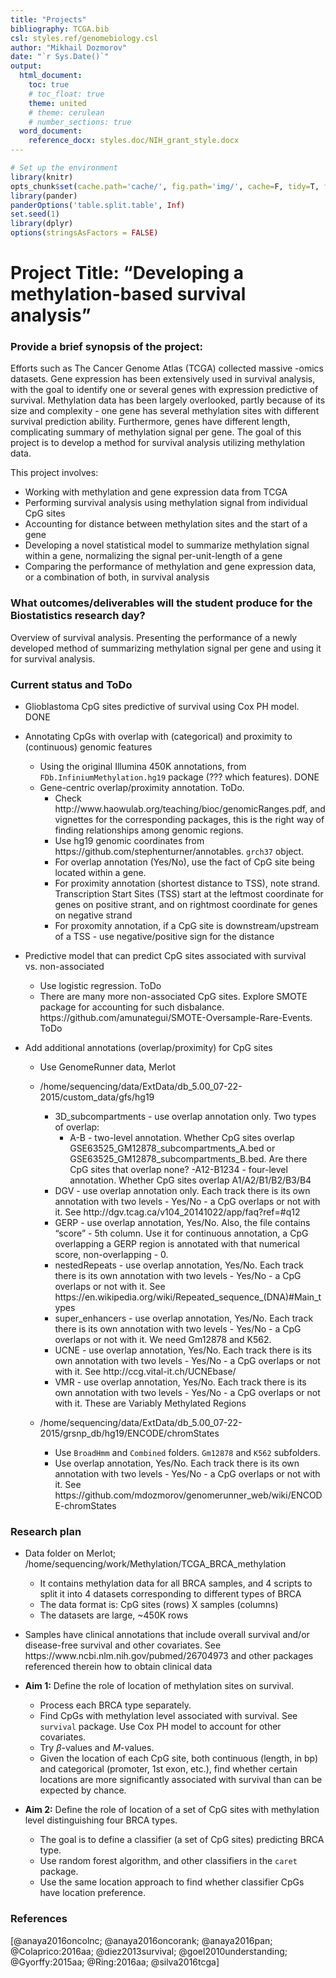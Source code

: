 ```yaml
---
title: "Projects"
bibliography: TCGA.bib
csl: styles.ref/genomebiology.csl
author: "Mikhail Dozmorov"
date: "`r Sys.Date()`"
output: 
  html_document:
    toc: true
    # toc_float: true
    theme: united
    # theme: cerulean
    # number_sections: true
  word_document:
    reference_docx: styles.doc/NIH_grant_style.docx
---
```


```r
# Set up the environment
library(knitr)
opts_chunk$set(cache.path='cache/', fig.path='img/', cache=F, tidy=T, fig.keep='high', echo=F, dpi=100, warnings=F, message=F, comment=NA, warning=F, results='as.is', fig.width = 10, fig.height = 6) #out.width=700, 
library(pander)
panderOptions('table.split.table', Inf)
set.seed(1)
library(dplyr)
options(stringsAsFactors = FALSE)
```


# Project Title:    **"Developing a methylation-based survival analysis"**

### Provide a brief synopsis of the project:

Efforts such as The Cancer Genome Atlas (TCGA) collected massive -omics datasets. Gene expression has been extensively used in survival analysis, with the goal to identify one or several genes with expression predictive of survival. Methylation data has been largely overlooked, partly because of its size and complexity - one gene has several methylation sites with different survival prediction ability. Furthermore, genes have different length, complicating summary of methylation signal per gene. The goal of this project is to develop a method for survival analysis utilizing methylation data.

This project involves:

- Working with methylation and gene expression data from TCGA
- Performing survival analysis using methylation signal from individual CpG sites
- Accounting for distance between methylation sites and the start of a gene
- Developing a novel statistical model to summarize methylation signal within a gene, normalizing the signal per-unit-length of a gene
- Comparing the performance of methylation and gene expression data, or a combination of both, in survival analysis

### What outcomes/deliverables will the student produce for the Biostatistics research day?

Overview of survival analysis. Presenting the performance of a newly developed method of summarizing methylation signal per gene and using it for survival analysis. 

### Current status and ToDo

- Glioblastoma CpG sites predictive of survival using Cox PH model. DONE

- Annotating CpGs with overlap with (categorical) and proximity to (continuous) genomic features  
  - Using the original Illumina 450K annotations, from `FDb.InfiniumMethylation.hg19` package (??? which features). DONE  
  - Gene-centric overlap/proximity annotation. ToDo.  
    - Check http://www.haowulab.org/teaching/bioc/genomicRanges.pdf, and vignettes for the corresponding packages, this is the right way of finding relationships among genomic regions.
    - Use hg19 genomic coordinates from https://github.com/stephenturner/annotables. `grch37` object.
    - For overlap annotation (Yes/No), use the fact of CpG site being located within a gene.
    - For proximity annotation (shortest distance to TSS), note strand. Transcription Start Sites (TSS) start at the leftmost coordinate for genes on positive strant, and on rightmost coordinate for genes on negative strand
    - For proxomity annotation, if a CpG site is downstream/upstream of a TSS - use negative/positive sign for the distance

- Predictive model that can predict CpG sites associated with survival vs. non-associated
  - Use logistic regression. ToDo
  - There are many more non-associated CpG sites. Explore SMOTE package for accounting for such disbalance. https://github.com/amunategui/SMOTE-Oversample-Rare-Events. ToDo

- Add additional annotations (overlap/proximity) for CpG sites  
  - Use GenomeRunner data, Merlot
  
  - /home/sequencing/data/ExtData/db_5.00_07-22-2015/custom_data/gfs/hg19
    - 3D_subcompartments - use overlap annotation only. Two types of overlap:
      - A-B - two-level annotation. Whether CpG sites overlap GSE63525_GM12878_subcompartments_A.bed or GSE63525_GM12878_subcompartments_B.bed. Are there CpG sites that overlap none?
      -A12-B1234 - four-level annotation. Whether CpG sites overlap A1/A2/B1/B2/B3/B4
    - DGV - use overlap annotation only. Each track there is its own annotation with two levels - Yes/No - a CpG overlaps or not with it. See http://dgv.tcag.ca/v104_20141022/app/faq?ref=#q12
    - GERP - use overlap annotation, Yes/No. Also, the file contains "score" - 5th column. Use it for continuous annotation, a CpG overlapping a GERP region is annotated with that numerical score, non-overlapping - 0.
    - nestedRepeats - use overlap annotation, Yes/No. Each track there is its own annotation with two levels - Yes/No - a CpG overlaps or not with it. See https://en.wikipedia.org/wiki/Repeated_sequence_(DNA)#Main_types
    - super_enhancers - use overlap annotation, Yes/No. Each track there is its own annotation with two levels - Yes/No - a CpG overlaps or not with it. We need Gm12878 and K562.
    - UCNE - use overlap annotation, Yes/No. Each track there is its own annotation with two levels - Yes/No - a CpG overlaps or not with it. See http://ccg.vital-it.ch/UCNEbase/
    - VMR - use overlap annotation, Yes/No. Each track there is its own annotation with two levels - Yes/No - a CpG overlaps or not with it. These are Variably Methylated Regions

  - /home/sequencing/data/ExtData/db_5.00_07-22-2015/grsnp_db/hg19/ENCODE/chromStates
    - Use `BroadHmm` and `Combined` folders. `Gm12878` and `K562` subfolders. 
    - Use overlap annotation, Yes/No. Each track there is its own annotation with two levels - Yes/No - a CpG overlaps or not with it. See https://github.com/mdozmorov/genomerunner_web/wiki/ENCODE-chromStates

### Research plan

- Data folder on Merlot; /home/sequencing/work/Methylation/TCGA_BRCA_methylation
    - It contains methylation data for all BRCA samples, and 4 scripts to split it into 4 datasets corresponding to different types of BRCA
    - The data format is: CpG sites (rows) X samples (columns)
    - The datasets are large, ~450K rows

- Samples have clinical annotations that include overall survival and/or disease-free survival and other covariates. See https://www.ncbi.nlm.nih.gov/pubmed/26704973 and other packages referenced therein how to obtain clinical data

- **Aim 1:** Define the role of location of methylation sites on survival.
    - Process each BRCA type separately.
    - Find CpGs with methylation level associated with survival.  See `survival` package. Use Cox PH model to account for other covariates. 
    - Try $\beta$-values and $M$-values.
    - Given the location of each CpG site, both continuous (length, in bp) and categorical (promoter, 1st exon, etc.), find whether certain locations are more significantly associated with survival than can be expected by chance.

- **Aim 2:** Define the role of location of a set of CpG sites with methylation level distinguishing four BRCA types.
    - The goal is to define a classifier (a set of CpG sites) predicting BRCA type.
    - Use random forest algorithm, and other classifiers in the `caret` package.
    - Use the same location approach to find whether classifier CpGs have location preference.

### References 

[@anaya2016oncolnc; @anaya2016oncorank; @anaya2016pan; @Colaprico:2016aa; @diez2013survival; @goel2010understanding; @Gyorffy:2015aa; @Ring:2016aa; @silva2016tcga]